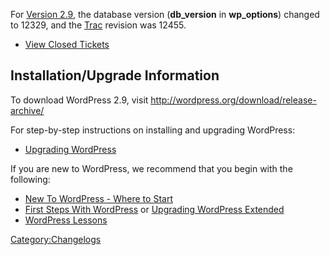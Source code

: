 {{Languages|
{{en|Changelog/2.9}}
}}

For [[Version 2.9]], the database version ('''db_version''' in '''wp_options''') changed to 12329, and the [https://core.trac.wordpress.org Trac] revision was 12455.

* [http://trac.wordpress.org/query?status=closed&milestone=2.9 View Closed Tickets]


==Installation/Upgrade Information==
To download WordPress 2.9, visit http://wordpress.org/download/release-archive/

For step-by-step instructions on installing and upgrading WordPress:

* [[Upgrading WordPress]]

If you are new to WordPress, we recommend that you begin with the following:
* [[New To WordPress - Where to Start]]
* [[First Steps With WordPress]] or [[Upgrading WordPress Extended]]
* [[WordPress Lessons]]

<!--
==List of Files Revised==
<pre>

</pre>
-->
[[Category:Changelogs]]
